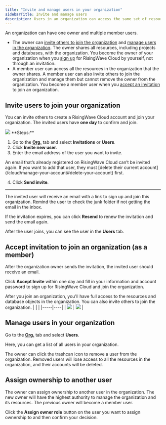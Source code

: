 ```yaml
---
title: "Invite and manage users in your organization"
sidebarTitle: Invite and manage users
description: Users in an organization can access the same set of resources for seamless collaboration. As the organization owner, you can invite others to join your organization as member users and share resources among them.
---
```


An organization can have one owner and multiple member users.

* The owner can [invite others to join the organization](#invite-users-to-join-your-organization) and [manage users in the organization](#manage-users-in-your-organization). The owner shares all resources, including projects and databases, with the organization. You become the owner of your organization when you [sign up](https://cloud.risingwave.com/signup) for RisingWave Cloud by yourself, not through an invitation.
* A member user can access all the resources in the organization that the owner shares. A member user can also invite others to join the organization and manage them but cannot remove the owner from the organization. You become a member user when you [accept an invitation](#accept-invitation-to-join-an-organization-as-a-member) to join an organization.

## Invite users to join your organization

You can invite others to create a RisingWave Cloud account and join your organization. The invited users have **one day** to confirm and join.

<Frame>
  <img src="/images/cloud/manage-users/org-invitations.png"/>
</Frame>
**Steps:**

1. Go to the [**Org.**](https://cloud.risingwave.com/organization/) tab and select **Invitations** or **Users**.
2. Click **Invite new user**.
3. Enter the email address of the user you want to invite.

  <Note>
  An email that’s already registered on RisingWave Cloud can’t be invited again. If you want to add that user, they must [delete their current account](/cloud/manage-your-account#delete-your-account) first.
  </Note>

4. Click **Send invite**.

---

The invited user will receive an email with a link to sign up and join this organization. Remind the user to check the junk folder if not getting the email in the inbox.

If the invitation expires, you can click **Resend** to renew the invitation and send the email again.

After the user joins, you can see the user in the **Users** tab.

## Accept invitation to join an organization (as a member)

After the organization owner sends the invitation, the invited user should receive an email.

Click **Accept Invite** within one day and fill in your information and account password to sign up for RisingWave Cloud and join the organization.

After you join an organization, you'll have full access to the resources and database objects in the organization. You can also invite others to join the organization.
|     |    |
|-----|----|
| <Frame><img src="/images/cloud/manage-users/org-invite-email.png"/></Frame>    | <Frame> <img src="/images/cloud/manage-users/org-accept-invite.png"/></Frame>   |

## Manage users in your organization

Go to the [**Org.**](https://cloud.risingwave.com/organization/) tab and select **Users**.

Here, you can get a list of all users in your organization.

The owner can click the trashcan icon to remove a user from the organization. Removed users will lose access to all the resources in the organization, and their accounts will be deleted.

## Assign ownership to another user

The owner can assign ownership to another user in the organization. The new owner will have the highest authority to manage the organization and its resources. The previous owner will become a member user.

Click the **Assign owner role** button on the user you want to assign ownership to and then confirm your decision.
